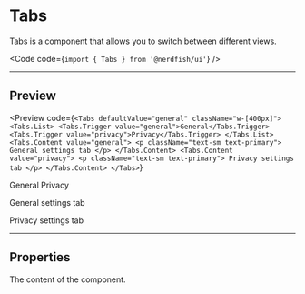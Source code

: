
# Tabs

Tabs is a component that allows you to switch between different views.

<Code code={`import { Tabs } from '@nerdfish/ui'`} />

---

## Preview

<Preview
  code={`<Tabs defaultValue="general" className="w-[400px]">
  <Tabs.List>
    <Tabs.Trigger value="general">General</Tabs.Trigger>
    <Tabs.Trigger value="privacy">Privacy</Tabs.Trigger>
  </Tabs.List>
  <Tabs.Content value="general">
    <p className="text-sm text-primary">
      General settings tab
    </p>
  </Tabs.Content>
  <Tabs.Content value="privacy">
    <p className="text-sm text-primary">
      Privacy settings tab
    </p>
  </Tabs.Content>
</Tabs>`}
>
  <div className="p-8">
    <Tabs defaultValue="general" className="w-[400px]">
      <Tabs.List>
        <Tabs.Trigger value="general">General</Tabs.Trigger>
        <Tabs.Trigger value="privacy">Privacy</Tabs.Trigger>
      </Tabs.List>
      <Tabs.Content value="general">
        <p className="text-sm text-primary">General settings tab</p>
      </Tabs.Content>
      <Tabs.Content value="privacy">
        <p className="text-sm text-primary">Privacy settings tab</p>
      </Tabs.Content>
    </Tabs>
  </div>
</Preview>

---

## Properties

<Properties>
  <Property
    name="children"
    type="[React.ReactNode, Tabs, Tabs.Content, Tabs.List, Tabs.Trigger]"
    required
  >
    The content of the component.
  </Property>
</Properties>

